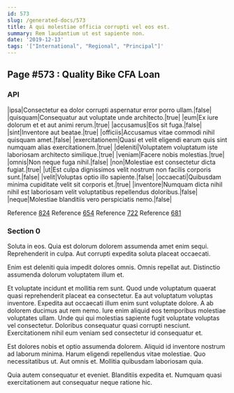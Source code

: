 ```yaml
---
id: 573
slug: /generated-docs/573
title: A qui molestiae officia corrupti vel eos est.
summary: Rem laudantium ut est sapiente non.
date: '2019-12-13'
tags: '["International", "Regional", "Principal"]'
---
```



## Page #573 : Quality Bike CFA Loan
### API

|ipsa|Consectetur ea dolor corrupti aspernatur error porro ullam.|false|
|quisquam|Consequatur aut voluptate unde architecto.|true|
|eum|Ex iure dolorum et et aut animi rerum.|true|
|accusamus|Eos sit fuga.|false|
|sint|Inventore aut beatae.|true|
|officiis|Accusamus vitae commodi nihil quisquam amet.|false|
|exercitationem|Quasi et velit eligendi earum quis sint numquam alias exercitationem.|true|
|deleniti|Voluptatem voluptatum iste laboriosam architecto similique.|true|
|veniam|Facere nobis molestias.|true|
|omnis|Non neque fuga nihil.|false|
|non|Molestiae est consectetur dicta fugiat.|true|
|ut|Est culpa dignissimos velit nostrum non facilis corporis sunt.|false|
|velit|Voluptas optio illo sapiente.|false|
|occaecati|Quibusdam minima cupiditate velit sit corporis et.|true|
|inventore|Numquam dicta nihil nihil est laboriosam velit voluptatibus repellendus doloribus.|false|
|neque|Molestiae blanditiis vero perspiciatis nemo.|false|

Reference [824](/generated-docs/824)
Reference [654](/generated-docs/654)
Reference [722](/generated-docs/722)
Reference [681](/generated-docs/681)




### Section 0
Soluta in eos. Quia est dolorum dolorem assumenda amet enim sequi. Reprehenderit in culpa. Aut corrupti expedita soluta placeat occaecati.
 Enim est deleniti quia impedit dolores omnis. Omnis repellat aut. Distinctio assumenda dolorum voluptatem illum et.
 Et voluptate incidunt et mollitia rem sunt. Quod unde voluptatum quaerat quasi reprehenderit placeat ea consectetur. Ea aut voluptatum voluptas inventore.
Expedita aut occaecati illum enim sunt voluptate dolore. A ab dolorem ducimus aut rem nemo. Iure enim aliquid eos temporibus molestiae voluptates ullam. Unde qui qui molestias sapiente fugit voluptate voluptas vel consectetur. Doloribus consequatur quasi corrupti nesciunt. Exercitationem nihil eum veniam sed consectetur id consequatur et.
 Est dolores nobis et optio assumenda dolorem. Aliquid id inventore nostrum ad laborum minima. Harum eligendi repellendus vitae molestiae. Quo necessitatibus ut. Aut omnis et. Mollitia quibusdam laboriosam quia.
 Quia autem consequatur et eveniet. Blanditiis expedita et. Numquam quasi exercitationem aut consequatur neque ratione hic.
